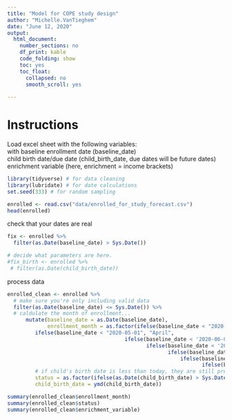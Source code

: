 ```yaml
---
title: "Model for COPE study design"
author: "Michelle.VanTieghem"
date: "June 12, 2020"
output:
  html_document:
    number_sections: no
    df_print: kable
    code_folding: show
    toc: yes
    toc_float:
      collapsed: no
      smooth_scroll: yes
      
---
```



# Instructions
Load excel sheet with the following variables: \
with baseline enrollment date (baseline_date) \
child birth date/due date (child_birth_date, due dates will be future dates) \
enrichment variable (here, enrichment = income brackets)


```r
library(tidyverse) # for data cleaning
library(lubridate) # for date calculations
set.seed(333) # for random sampling
```

```r
enrolled <- read.csv("data/enrolled_for_study_forecast.csv")
head(enrolled)
```

check that your dates are real
```r

fix <- enrolled %>%
  filter(as.Date(baseline_date) > Sys.Date())

# decide what parameters are here.
#fix_birth <- enrolled %>%
 # filter(as.Date(child_birth_date))

```

process data 
```r
enrolled_clean <- enrolled %>%
  # make sure you're only including valid data
  filter(as.Date(baseline_date) <= Sys.Date()) %>%
  # caldulate the month of enrollment...
      mutate(baseline_date = as.Date(baseline_date), 
             enrollment_month = as.factor(ifelse(baseline_date < "2020-04-01", "March",
         ifelse(baseline_date < "2020-05-01", "April",
                                      ifelse(baseline_date < '2020-06-01', "May", 
                                             ifelse(baseline_date < '2020-07-01', "June",
                                                    ifelse(baseline_date < "2020-08-01", "July", 
                                                        ifelse(baseline_date < "2020-09-01", "August", 
                                                               ifelse(baseline_date < "2020-10-01", "September", NA)))))))),
         # if child's birth date is less than today, they are still pregnant.
         status = as.factor(ifelse(as.Date(child_birth_date) > Sys.Date(), "Pregnant", "New Mom")),
         child_birth_date = ymd(child_birth_date))

summary(enrolled_clean$enrollment_month)
summary(enrolled_clean$status)
summary(enrolled_clean$enrichment_variable)
```

